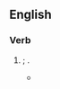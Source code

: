 ==English==

===Verb===
{{head|en|verb form}}

# {{alt form|tousled|lang=en}}; {{en-past of|touzle}}.
#* {{quote-text|lang=en|year=1901|author={{w|Henry James}}|title=Mrs. Medwin|passage=[T]he fixed eyes, the somewhat '''touzled''' hair and the Louis Seize hat, might at the end of the very long neck have suggested the head of a princess carried, in a revolution, on a pike.}}